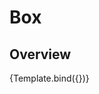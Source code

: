 

<Meta title="Components/Utils/Box" component={Box} />


# Box

## Overview

<Canvas>
  <Story
    name="Overview"
    args={{
      padding: '2xl',
      borderColor: 'gray.900',
      borderWidth: '1px',
    }}
  >
    {Template.bind({})}
  </Story>
</Canvas>
